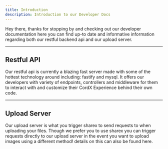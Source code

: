 ```yaml
---
title: Introduction
description: Introduction to our Developer Docs
---
```


Hey there, thanks for stopping by and checking out our developer documentation
here you can find up-to date and informative information regarding both our
restful backend api and our upload server.

---

## Restful API

Our restful api is currently a blazing fast server made with some of the
hottest technology around including: fastify and mysql. It offers our developers
with variety of endpoints, controllers and middleware for them to interact with
and customize their CordX Experience behind their own code.

---

## Upload Server

Our upload server is what you trigger sharex to send requests to when uploading
your files. Though we prefer you to use sharex you can trigger requests directly
to our upload server in the event you want to upload images using a different method!
details on this can also be found here.
